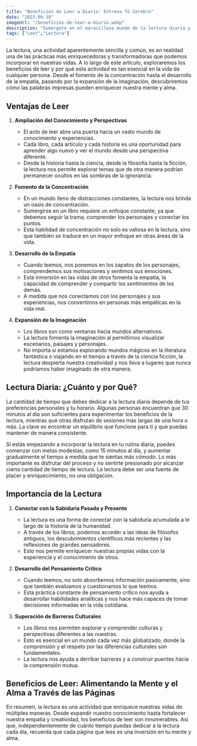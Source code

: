 ```yaml
---
title: "Beneficios de Leer a Diario: Entrena Tú Cerebro"
date: "2023-09-19"
imageUrl: "/beneficios-de-leer-a-diario.webp"
description: "Sumérgete en el maravilloso mundo de la lectura diaria y descubre cómo esta simple rutina puede tener un impacto significativo en tu vida. Exploramos los beneficios cognitivos, emocionales y sociales que la lectura regular puede aportar a tu bienestar."
tags: ["Leer","Lectura"]
---
```


<CustomImage
  src="https://raw.githubusercontent.com/sebiten/posts/main/images/beneficios-de-leer-a-diario.webp"
  alt="Beneficios de Leer a Diario: Entrena Tú Cerebro"
/>

La lectura, una actividad aparentemente sencilla y común, es en realidad una de las prácticas más enriquecedoras y transformadoras que podemos incorporar en nuestras vidas. A lo largo de este artículo, exploraremos los beneficios de leer y por qué esta actividad es tan esencial en la vida de cualquier persona. Desde el fomento de la concentración hasta el desarrollo de la empatía, pasando por la expansión de la imaginación, descubriremos cómo las palabras impresas pueden enriquecer nuestra mente y alma.

## Ventajas de Leer

1. **Ampliación del Conocimiento y Perspectivas**

   - El acto de leer abre una puerta hacia un vasto mundo de conocimiento y experiencias.
   - Cada libro, cada artículo y cada historia es una oportunidad para aprender algo nuevo y ver el mundo desde una perspectiva diferente.
   - Desde la historia hasta la ciencia, desde la filosofía hasta la ficción, la lectura nos permite explorar temas que de otra manera podrían permanecer ocultos en las sombras de la ignorancia.

2. **Fomento de la Concentración**

   - En un mundo lleno de distracciones constantes, la lectura nos brinda un oasis de concentración.
   - Sumergirse en un libro requiere un enfoque constante, ya que debemos seguir la trama, comprender los personajes y conectar los puntos.
   - Esta habilidad de concentración no solo es valiosa en la lectura, sino que también se traduce en un mayor enfoque en otras áreas de la vida.

3. **Desarrollo de la Empatía**

   - Cuando leemos, nos ponemos en los zapatos de los personajes, comprendemos sus motivaciones y sentimos sus emociones.
   - Esta inmersión en las vidas de otros fomenta la empatía, la capacidad de comprender y compartir los sentimientos de los demás.
   - A medida que nos conectamos con los personajes y sus experiencias, nos convertimos en personas más empáticas en la vida real.

4. **Expansión de la Imaginación**
   - Los libros son como ventanas hacia mundos alternativos.
   - La lectura fomenta la imaginación al permitirnos visualizar escenarios, paisajes y personajes.
   - No importa si estamos explorando mundos mágicos en la literatura fantástica o viajando en el tiempo a través de la ciencia ficción, la lectura despierta nuestra creatividad y nos lleva a lugares que nunca podríamos haber imaginado de otra manera.

## Lectura Diaria: ¿Cuánto y por Qué?

La cantidad de tiempo que debes dedicar a la lectura diaria depende de tus preferencias personales y tu horario. Algunas personas encuentran que 30 minutos al día son suficientes para experimentar los beneficios de la lectura, mientras que otras disfrutan de sesiones más largas de una hora o más. La clave es encontrar un equilibrio que funcione para ti y que puedas mantener de manera consistente.

Si estás empezando a incorporar la lectura en tu rutina diaria, puedes comenzar con metas modestas, como 15 minutos al día, y aumentar gradualmente el tiempo a medida que te sientas más cómodo. Lo más importante es disfrutar del proceso y no sentirte presionado por alcanzar cierta cantidad de tiempo de lectura. La lectura debe ser una fuente de placer y enriquecimiento, no una obligación.

## Importancia de la Lectura

1. **Conectar con la Sabiduría Pasada y Presente**

   - La lectura es una forma de conectar con la sabiduría acumulada a lo largo de la historia de la humanidad.
   - A través de los libros, podemos acceder a las ideas de filósofos antiguos, los descubrimientos científicos más recientes y las reflexiones de grandes pensadores.
   - Esto nos permite enriquecer nuestras propias vidas con la experiencia y el conocimiento de otros.

2. **Desarrollo del Pensamiento Crítico**

   - Cuando leemos, no solo absorbemos información pasivamente, sino que también evaluamos y cuestionamos lo que leemos.
   - Esta práctica constante de pensamiento crítico nos ayuda a desarrollar habilidades analíticas y nos hace más capaces de tomar decisiones informadas en la vida cotidiana.

3. **Superación de Barreras Culturales**
   - Los libros nos permiten explorar y comprender culturas y perspectivas diferentes a las nuestras.
   - Esto es esencial en un mundo cada vez más globalizado, donde la comprensión y el respeto por las diferencias culturales son fundamentales.
   - La lectura nos ayuda a derribar barreras y a construir puentes hacia la comprensión mutua.

## Beneficios de Leer: Alimentando la Mente y el Alma a Través de las Páginas

En resumen, la lectura es una actividad que enriquece nuestras vidas de múltiples maneras. Desde expandir nuestro conocimiento hasta fortalecer nuestra empatía y creatividad, los beneficios de leer son innumerables. Así que, independientemente de cuánto tiempo puedas dedicar a la lectura cada día, recuerda que cada página que lees es una inversión en tu mente y alma.

<RandomLinks/>
